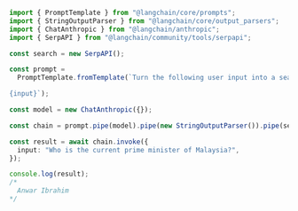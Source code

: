 ```typescript
import { PromptTemplate } from "@langchain/core/prompts";
import { StringOutputParser } from "@langchain/core/output_parsers";
import { ChatAnthropic } from "@langchain/anthropic";
import { SerpAPI } from "@langchain/community/tools/serpapi";

const search = new SerpAPI();

const prompt =
  PromptTemplate.fromTemplate(`Turn the following user input into a search query for a search engine:

{input}`);

const model = new ChatAnthropic({});

const chain = prompt.pipe(model).pipe(new StringOutputParser()).pipe(search);

const result = await chain.invoke({
  input: "Who is the current prime minister of Malaysia?",
});

console.log(result);
/*
  Anwar Ibrahim
*/
```
